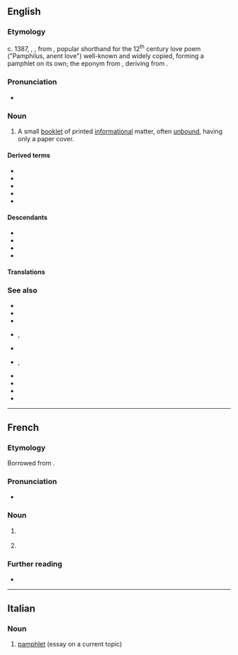 {{also|Pamphlet}}
{{slim-wikipedia}}
==English==

===Etymology===
c. 1387, {{inh|en|enm|pamphilet}}, {{m|enm|panflet|t=small, unbound treatise}}, from {{w|Anglo-Latin literature|Anglo-Latin}} {{m|la|panfletus}}, popular shorthand for the 12<sup>th</sup> century {{der|en|la|-}} love poem ''{{w|Pamphilus de amore}}'' ("Pamphilus, anent love") well-known and widely copied, forming a pamphlet on its own; the eponym from {{der|en|grc|Πάμφιλος|lit=beloved of all}}, deriving from {{pre|grc|παν-|φίλος}}.

===Pronunciation===
* {{IPA|en|/ˈpæmf.lɪt/}}

===Noun===
{{en-noun}}

# A small [[booklet]] of printed [[informational]] matter, often [[unbound]], having only a paper cover.

====Derived terms====
* {{l|en|pamphletary}}
* {{l|en|pamphleteer}}
* {{l|en|pamphleteering}}
* {{l|en|pamphletize}}
* {{l|en|pamphletry}}

====Descendants====
* {{desc|fr|pamphlet|bor=1}}
* {{desc|it|pamphlet|bor=1}}
* {{desc|pt|panfleto|bor=1}}
* {{desc|es|panfleto|bor=1}}

====Translations====
{{trans-see|booklet}}

===See also===
* {{l|en|advertisement}}
* {{l|en|booklet}}
* {{l|en|brochure}}
* {{l|en|catalogue}}, {{l|en|catalog}}
* {{l|en|circular}}
* {{l|en|flier}}, {{l|en|flyer}}
* {{l|en|handbill}}
* {{l|en|junk mail}}
* {{l|en|leaflet}}
* {{l|en|pamphletize}}

----

==French==

===Etymology===
Borrowed from {{bor|fr|en|pamphlet}}.

===Pronunciation===
* {{fr-IPA}}

===Noun===
{{fr-noun|m}}

# {{l|en|lampoon}} {{gloss|written attack}}
# {{lb|fr|Quebec|or|dated}} {{l|en|pamphlet}} {{gloss|small booklet}}

===Further reading===
* {{R:TLFi}}

----

==Italian==
{{wikipedia|lang=it}}

===Noun===
{{it-noun|m|-}}

# [[#English|pamphlet]] (essay on a current topic)